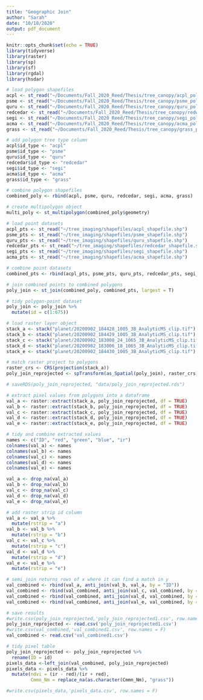```yaml
---
title: "Geographic Join"
author: "Sarah"
date: "10/18/2020"
output: pdf_document
---
```


```r
knitr::opts_chunk$set(echo = TRUE)
library(tidyverse)
library(raster)
library(sp)
library(sf)
library(rgdal)
library(hsdar)
```

```r
# load polygon shapefiles
acpl <- st_read("~/Documents/Fall_2020_Reed/Thesis/tree_canopy/acpl_polygon.shp")
psme <- st_read("~/Documents/Fall_2020_Reed/Thesis/tree_canopy/psme_polygon.shp")
quru <- st_read("~/Documents/Fall_2020_Reed/Thesis/tree_canopy/quru_polygon.shp")
redcedar <- st_read("~/Documents/Fall_2020_Reed/Thesis/tree_canopy/redwood_polygon.shp")
segi <- st_read("~/Documents/Fall_2020_Reed/Thesis/tree_canopy/segi_polygon.shp")
acma <- st_read("~/Documents/Fall_2020_Reed/Thesis/tree_canopy/acma_polygon.shp")
grass <- st_read("~/Documents/Fall_2020_Reed/Thesis/tree_canopy/grass_polygon.shp")

# add polygon tree type column
acpl$id_type <- "acpl"
psme$id_type <- "psme"
quru$id_type <- "quru"
redcedar$id_type <- "redcedar"
segi$id_type <- "segi"
acma$id_type <- "acma"
grass$id_type <- "grass"

# combine polygon shapefiles
combined_poly <- rbind(acpl, psme, quru, redcedar, segi, acma, grass)

# create multipolygon object
multi_poly <- st_multipolygon(combined_poly$geometry)

# load point datasets
acpl_pts <- st_read("~/tree_imaging/shapefiles/acpl_shapefile.shp")
psme_pts <- st_read("~/tree_imaging/shapefiles/psme_shapefile.shp")
quru_pts <- st_read("~/tree_imaging/shapefiles/quru_shapefile.shp")
redcedar_pts <- st_read("~/tree_imaging/shapefiles/redcedar_shapefile.shp")
segi_pts <- st_read("~/tree_imaging/shapefiles/segi_shapefile.shp")
acma_pts <- st_read("~/tree_imaging/shapefiles/acma_shapefile.shp")

# combine point datasets
combined_pts <- rbind(acpl_pts, psme_pts, quru_pts, redcedar_pts, segi_pts, acma_pts)

# join combined points to combined polygons
poly_join <- st_join(combined_poly, combined_pts, largest = T)

# tidy polygon-point dataset
poly_join <- poly_join %>%
  mutate(id = c(1:675))
```

```r
# load raster layer object
stack_a <- stack("planet/20200902_184428_1005_3B_AnalyticMS_clip.tif")
stack_b <- stack("planet/20200902_184429_1005_3B_AnalyticMS_clip.tif")
stack_c <- stack("planet/20200902_183008_24_1065_3B_AnalyticMS_clip.tif")
stack_d <- stack("planet/20200902_183006_18_1065_3B_AnalyticMS_clip.tif")
stack_e <- stack("planet/20200902_184430_1005_3B_AnalyticMS_clip.tif")

# match raster project to polygons
raster_crs <- CRS(projection(stack_a))
poly_join_reprojected <- spTransform(as_Spatial(poly_join), raster_crs)

# saveRDS(poly_join_reprojected, "data/poly_join_reprojected.rds")

# extract pixel values from polygons into a dataframe
val_a <- raster::extract(stack_a, poly_join_reprojected, df = TRUE)
val_b <- raster::extract(stack_b, poly_join_reprojected, df = TRUE)
val_c <- raster::extract(stack_c, poly_join_reprojected, df = TRUE)
val_d <- raster::extract(stack_d, poly_join_reprojected, df = TRUE)
val_e <- raster::extract(stack_e, poly_join_reprojected, df = TRUE)


```

```r
# tidy and combine extracted values
names <- c("ID", "red", "green", "blue", "ir")
colnames(val_a) <- names
colnames(val_b) <- names
colnames(val_c) <- names
colnames(val_d) <- names
colnames(val_e) <- names

val_a <- drop_na(val_a)
val_b <- drop_na(val_b)
val_c <- drop_na(val_c)
val_d <- drop_na(val_d)
val_e <- drop_na(val_e)

# add raster strip id column
val_a <- val_a %>%
  mutate(rstrip = "a")
val_b <- val_b %>%
  mutate(rstrip = "b")
val_c <- val_c %>%
  mutate(rstrip = "c")
val_d <- val_d %>%
  mutate(rstrip = "d")
val_e <- val_e %>%
  mutate(rstrip = "e")

# semi_join returns rows of x where it can find a match in y
val_combined <- rbind(val_a, anti_join(val_b, val_a, by = "ID"))
val_combined <- rbind(val_combined, anti_join(val_c, val_combined, by = "ID"))
val_combined <- rbind(val_combined, anti_join(val_d, val_combined, by = "ID"))
val_combined <- rbind(val_combined, anti_join(val_e, val_combined, by = "ID"))
```

```r
# save results
#write.csv(poly_join_reprojected,'poly_join_reprojected1.csv', row.names = F)
poly_join_reprojected <- read.csv('poly_join_reprojected1.csv')
#write.csv(val_combined,'val_combined1.csv', row.names = F)
val_combined <- read.csv('val_combined1.csv')

# tidy pixel table
poly_join_reprojected <- poly_join_reprojected %>%
  rename(ID = id)
pixels_data <-left_join(val_combined, poly_join_reprojected)
pixels_data <- pixels_data %>%
  mutate(ndvi = (ir - red)/(ir + red), 
         Cmmn_Nm = replace_na(as.character(Cmmn_Nm), "grass"))

#write.csv(pixels_data,'pixels_data.csv', row.names = F)
```

